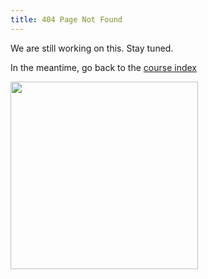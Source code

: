 ```yaml
---
title: 404 Page Not Found
---
```


We are still working on this. Stay tuned.

In the meantime, go back to the [course index](/index.html)

![](images/404.gif){fig-alt="Illustration of Travolta trying to find his way around" width="300"}

